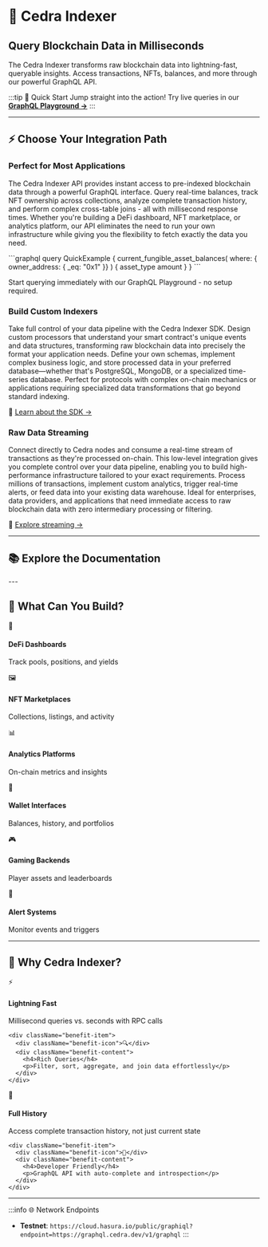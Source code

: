 # 🚀 Cedra Indexer
<div className="hero-section">
  <h2>Query Blockchain Data in Milliseconds</h2>
  <p>The Cedra Indexer transforms raw blockchain data into lightning-fast, queryable insights. Access transactions, NFTs, balances, and more through our powerful GraphQL API.</p>
</div>

:::tip 🎯 Quick Start
Jump straight into the action! Try live queries in our **[GraphQL Playground →](https://cloud.hasura.io/public/graphiql?endpoint=https://graphql.cedra.dev/v1/graphql)**
:::


---

## ⚡ Choose Your Integration Path

<Tabs>
  <TabItem value="api" label="🔍 Indexer API" default>
    <div className="feature-card">
      <h3>Perfect for Most Applications</h3>
      <p>
        The Cedra Indexer API provides instant access to pre-indexed blockchain data through a powerful GraphQL interface. 
        Query real-time balances, track NFT ownership across collections, analyze complete transaction history, and perform 
        complex cross-table joins - all with millisecond response times. Whether you're building a DeFi dashboard, NFT marketplace, 
        or analytics platform, our API eliminates the need to run your own infrastructure while giving you the flexibility 
        to fetch exactly the data you need.
      </p>
      <div className="code-preview">
        ```graphql
        query QuickExample {
          current_fungible_asset_balances(
            where: { owner_address: { _eq: "0x1" }}
          ) {
            asset_type
            amount
          }
        }
        ```
      </div>
      <p className="cta-text">
        Start querying immediately with our GraphQL Playground - no setup required.
      </p>
    </div>
  </TabItem>
  
  <TabItem value="sdk" label="🛠️ Indexer SDK">
    <div className="feature-card">
      <h3>Build Custom Indexers</h3>
      <p>
        Take full control of your data pipeline with the Cedra Indexer SDK. Design custom processors that understand 
        your smart contract's unique events and data structures, transforming raw blockchain data into precisely the 
        format your application needs. Define your own schemas, implement complex business logic, and store processed 
        data in your preferred database—whether that's PostgreSQL, MongoDB, or a specialized time-series database. 
        Perfect for protocols with complex on-chain mechanics or applications requiring specialized data transformations 
        that go beyond standard indexing.
      </p>
      <p className="coming-soon">📘 <a href="/docs/indexer/sdk">Learn about the SDK →</a></p>
    </div>
  </TabItem>
  
  <TabItem value="stream" label="📡 Transaction Stream">
    <div className="feature-card">
      <h3>Raw Data Streaming</h3>
      <p>
        Connect directly to Cedra nodes and consume a real-time stream of transactions as they're processed on-chain. 
        This low-level integration gives you complete control over your data pipeline, enabling you to build 
        high-performance infrastructure tailored to your exact requirements. Process millions of transactions, 
        implement custom analytics, trigger real-time alerts, or feed data into your existing data warehouse. 
        Ideal for enterprises, data providers, and applications that need immediate access to raw blockchain data 
        with zero intermediary processing or filtering.
      </p>
      <p className="coming-soon">📘 <a href="/docs/indexer/transaction-stream">Explore streaming →</a></p>
    </div>
  </TabItem>
</Tabs>

---

## 📚 Explore the Documentation

<CardList>
  <CardList.Card
    title="🔄 How It Works"
    description="Understand the complete journey from blockchain to queryable data"
    to="/indexer/how-it-works"
  />
  <CardList.Card
    title="🎯 Common Queries"
    description="Copy-paste ready GraphQL queries for everyday use cases"
    to="/indexer/common-queries"
  />
  <CardList.Card
    title="🛠️ SDK Guide"
    description="Build custom indexers for your smart contracts"
    to="/indexer/sdk"
  />
  <CardList.Card
    title="🏗️ Local Setup"
    description="Run your own indexer infrastructure"
    to="/indexer/local-setup"
  />
</CardList>
---

## 🎪 What Can You Build?

<div className="use-cases-grid">
  <div className="use-case-card">
    <div className="icon">💱</div>
    <h4>DeFi Dashboards</h4>
    <p>Track pools, positions, and yields</p>
  </div>
  
  <div className="use-case-card">
    <div className="icon">🖼️</div>
    <h4>NFT Marketplaces</h4>
    <p>Collections, listings, and activity</p>
  </div>
  
  <div className="use-case-card">
    <div className="icon">📊</div>
    <h4>Analytics Platforms</h4>
    <p>On-chain metrics and insights</p>
  </div>
  
  <div className="use-case-card">
    <div className="icon">👛</div>
    <h4>Wallet Interfaces</h4>
    <p>Balances, history, and portfolios</p>
  </div>
  
  <div className="use-case-card">
    <div className="icon">🎮</div>
    <h4>Gaming Backends</h4>
    <p>Player assets and leaderboards</p>
  </div>
  
  <div className="use-case-card">
    <div className="icon">🔔</div>
    <h4>Alert Systems</h4>
    <p>Monitor events and triggers</p>
  </div>
</div>

---

## 🌟 Why Cedra Indexer?

<div className="benefits-container">
  <div className="benefit-row">
    <div className="benefit-item">
      <div className="benefit-icon">⚡</div>
      <div className="benefit-content">
        <h4>Lightning Fast</h4>
        <p>Millisecond queries vs. seconds with RPC calls</p>
      </div>
    </div>
    
    <div className="benefit-item">
      <div className="benefit-icon">🔍</div>
      <div className="benefit-content">
        <h4>Rich Queries</h4>
        <p>Filter, sort, aggregate, and join data effortlessly</p>
      </div>
    </div>
  </div>
  
  <div className="benefit-row">
    <div className="benefit-item">
      <div className="benefit-icon">📜</div>
      <div className="benefit-content">
        <h4>Full History</h4>
        <p>Access complete transaction history, not just current state</p>
      </div>
    </div>
    
    <div className="benefit-item">
      <div className="benefit-icon">🚀</div>
      <div className="benefit-content">
        <h4>Developer Friendly</h4>
        <p>GraphQL API with auto-complete and introspection</p>
      </div>
    </div>
  </div>
</div>

---


:::info 🌐 Network Endpoints
- **Testnet**: `https://cloud.hasura.io/public/graphiql?endpoint=https://graphql.cedra.dev/v1/graphql`
:::

<style>{`
.hero-section {
  text-align: center;
  padding: 2rem 0;
  margin-bottom: 2rem;
}

.hero-section h2 {
  font-size: 2.5rem;
  background: linear-gradient(135deg, #667eea 0%, #764ba2 100%);
  -webkit-background-clip: text;
  -webkit-text-fill-color: transparent;
  margin-bottom: 1rem;
}

.hero-section p {
  font-size: 1.2rem;
  color: var(--ifm-color-emphasis-700);
  max-width: 700px;
  margin: 0 auto;
}

.feature-card {
  padding: 1.5rem;
  background: var(--ifm-background-surface-color);
  border-radius: 8px;
}

.feature-card h3 {
  margin-top: 0;
  color: var(--ifm-color-primary);
}

.code-preview {
  margin-top: 1rem;
}

.use-cases-grid {
  display: grid;
  grid-template-columns: repeat(auto-fit, minmax(200px, 1fr));
  gap: 1.5rem;
  margin: 2rem 0;
}

.use-case-card {
  text-align: center;
  padding: 1.5rem;
  background: var(--ifm-background-surface-color);
  border-radius: 12px;
  transition: transform 0.2s;
}

.use-case-card:hover {
  transform: translateY(-4px);
}

.use-case-card .icon {
  font-size: 2.5rem;
  margin-bottom: 0.5rem;
}

.use-case-card h4 {
  margin: 0.5rem 0;
  font-size: 1.1rem;
}

.use-case-card p {
  margin: 0;
  color: var(--ifm-color-emphasis-600);
  font-size: 0.9rem;
}

.benefits-container {
  margin: 2rem 0;
}

.benefit-row {
  display: grid;
  grid-template-columns: 1fr 1fr;
  gap: 2rem;
  margin-bottom: 2rem;
}

.benefit-item {
  display: flex;
  gap: 1rem;
}

.benefit-icon {
  font-size: 2rem;
  line-height: 1;
}

.benefit-content h4 {
  margin: 0 0 0.25rem 0;
  color: var(--ifm-color-primary);
}

.benefit-content p {
  margin: 0;
  color: var(--ifm-color-emphasis-700);
}

.quick-start-steps {
  display: grid;
  grid-template-columns: repeat(auto-fit, minmax(250px, 1fr));
  gap: 2rem;
  margin: 2rem 0;
}

.step {
  display: flex;
  gap: 1rem;
}

.step-number {
  width: 40px;
  height: 40px;
  background: linear-gradient(135deg, #667eea 0%, #764ba2 100%);
  color: white;
  border-radius: 50%;
  display: flex;
  align-items: center;
  justify-content: center;
  font-weight: bold;
  flex-shrink: 0;
}

.step-content h4 {
  margin: 0 0 0.5rem 0;
}

.step-content p {
  margin: 0 0 0.5rem 0;
  color: var(--ifm-color-emphasis-600);
}

.playground-button, .docs-link {
  display: inline-block;
  padding: 0.5rem 1rem;
  background: var(--ifm-color-primary);
  color: white;
  text-decoration: none;
  border-radius: 6px;
  font-size: 0.9rem;
  transition: background 0.2s;
}

.playground-button:hover, .docs-link:hover {
  background: var(--ifm-color-primary-dark);
  color: white;
  text-decoration: none;
}

.example-query {
  margin-top: 1rem;
}

.community-links {
  display: grid;
  grid-template-columns: repeat(auto-fit, minmax(200px, 1fr));
  gap: 1rem;
  margin: 2rem 0;
}

.community-card {
  display: flex;
  align-items: center;
  gap: 0.75rem;
  padding: 1rem;
  background: var(--ifm-background-surface-color);
  border: 1px solid var(--ifm-color-emphasis-200);
  border-radius: 8px;
  text-decoration: none;
  color: var(--ifm-font-color-base);
  transition: all 0.2s;
}

.community-card:hover {
  border-color: var(--ifm-color-primary);
  transform: translateY(-2px);
  text-decoration: none;
}

.community-card .icon {
  font-size: 1.5rem;
}

.community-card.discord:hover { border-color: #5865F2; }
.community-card.github:hover { border-color: #333; }
.community-card.twitter:hover { border-color: #1DA1F2; }
.community-card.support:hover { border-color: #667eea; }

@media (max-width: 768px) {
  .benefit-row {
    grid-template-columns: 1fr;
  }
  
  .quick-start-steps {
    grid-template-columns: 1fr;
  }
}
`}</style>